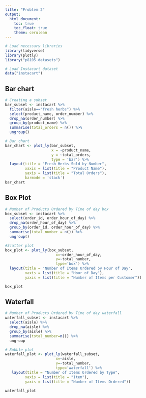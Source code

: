 ```yaml
---
title: "Problem 2"
output: 
  html_document:
    toc: true
    toc_float: true
    theme: cerulean
---
```


```r
# Load necessary libraries
library(tidyverse)
library(plotly)
library("p8105.datasets")
```

```r
# Load Instacart dataset
data("instacart")
```

## Bar chart 
```r
# Creating a subset
bar_subset <- instacart %>%
  filter(aisle=="fresh herbs") %>% 
  select(product_name, order_number) %>%   
  drop_na(order_number) %>% 
  group_by(product_name) %>% 
  summarise(total_orders = n()) %>% 
  ungroup()

# Bar chart 
bar_chart <- plot_ly(bar_subset, 
                     x = ~product_name, 
                     y = ~total_orders, 
                     type = 'bar') %>%
  layout(title = "Fresh Herbs Sold by Number",
         xaxis = list(title = "Product Name"),
         yaxis = list(title = "Total Orders"),
         barmode = 'stack') 
bar_chart
```

## Box Plot
```r
# Number of Products Ordered by Time of day box
box_subset <- instacart %>% 
  select(order_id, order_hour_of_day) %>% 
  drop_na(order_hour_of_day) %>% 
  group_by(order_id, order_hour_of_day) %>% 
  summarise(total_number = n()) %>% 
  ungroup()

#Scatter plot
box_plot <- plot_ly(box_subset, 
                       x=~order_hour_of_day,
                       y=~total_number,
                       type='box') %>% 
  layout(title = "Number of Items Ordered by Hour of Day",
         xaxis = list(title = "Hour of Day"),
         yaxis = list(title = "Number of Items per Customer")) 

box_plot
```

## Waterfall
```r
# Number of Products Ordered by Time of day waterfall
waterfall_subset <- instacart %>% 
  select(aisle) %>% 
  drop_na(aisle) %>% 
  group_by(aisle) %>% 
  summarise(total_number=n()) %>% 
  ungroup

# Bubble plot
waterfall_plot <- plot_ly(waterfall_subset,
                       x=~aisle, 
                       y=~total_number,
                       type='waterfall') %>% 
   layout(title = "Number of Items Ordered by Type",
         xaxis = list(title = "Item"),
         yaxis = list(title = "Number of Items Ordered")) 

waterfall_plot
```
